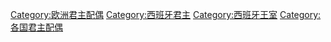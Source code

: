 [[Category:欧洲君主配偶|Category:欧洲君主配偶]]
[[Category:西班牙君主|Category:西班牙君主]]
[[Category:西班牙王室|Category:西班牙王室]]
[[Category:各国君主配偶|Category:各国君主配偶]]